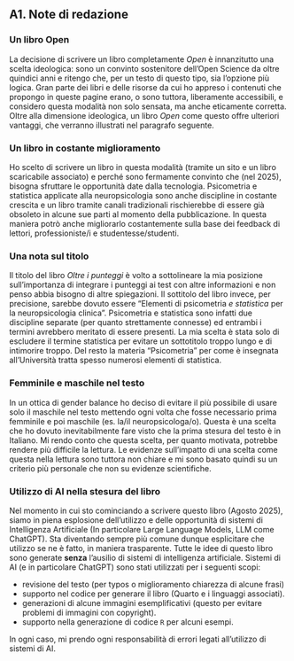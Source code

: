 ## A1. Note di redazione {.unnumbered}

### Un libro Open
La decisione di scrivere un libro completamente _Open_ è innanzitutto una scelta ideologica: sono un convinto sostenitore dell’Open Science da oltre quindici anni e ritengo che, per un testo di questo tipo, sia l’opzione più logica. Gran parte dei libri e delle risorse da cui ho appreso i contenuti che propongo in queste pagine erano, o sono tuttora, liberamente accessibili, e considero questa modalità non solo sensata, ma anche eticamente corretta. Oltre alla dimensione ideologica, un libro _Open_ come questo offre ulteriori vantaggi, che verranno illustrati nel paragrafo seguente.

### Un libro in costante miglioramento
Ho scelto di scrivere un libro in questa modalità (tramite un sito e un libro scaricabile associato) e perché sono fermamente convinto che (nel 2025), bisogna sfruttare le opportunità date dalla tecnologia.
Psicometria e statistica applicate alla neuropsicologia sono anche discipline in costante crescita e un libro tramite canali tradizionali rischierebbe di essere già obsoleto in alcune sue parti al momento della pubblicazione. In questa maniera potrò anche migliorarlo costantemente sulla base dei feedback di lettori, professioniste/i e studentesse/studenti. 

### Una nota sul titolo
Il titolo del libro _Oltre i punteggi_ è volto a sottolineare la mia posizione sull'importanza di integrare i punteggi ai test con altre informazioni e non penso abbia bisogno di altre spiegazioni. Il sottitolo del libro invece, per precisione, sarebbe dovuto essere "Elementi di psicometria _e statistica_ per la neuropsicologia clinica". Psicometria e statistica sono infatti due discipline separate (per quanto strettamente connesse) ed entrambi i termini avrebbero meritato di essere presenti. La mia scelta è stata solo di escludere il termine statistica per evitare un sottotitolo troppo lungo e di intimorire troppo. Del resto la materia "Psicometria" per come è insegnata all'Università tratta spesso numerosi elementi di statistica.   

### Femminile e maschile nel testo
In un ottica di gender balance ho deciso di evitare il più possibile di usare solo il maschile nel testo mettendo ogni volta che fosse necessario prima femminile e poi maschile (es. la/il neuropsicologa/o). Questa è una scelta che ho dovuto inevitabilmente fare visto che la prima stesura del testo è in Italiano. Mi rendo conto che questa scelta, per quanto motivata, potrebbe rendere più difficile la lettura. Le evidenze sull'impatto di una scelta come questa nella lettura sono tuttora non chiare e mi sono basato quindi su un criterio più personale che non su evidenze scientifiche.

### Utilizzo di AI nella stesura del libro
Nel momento in cui sto cominciando a scrivere questo libro (Agosto 2025), siamo in piena esplosione dell'utilizzo e delle opportunità di sistemi di Intelligenza Artificiale (In particolare Large Language Models, LLM come ChatGPT). Sta diventando sempre più comune dunque esplicitare che utilizzo se ne è fatto, in maniera trasparente. 
Tutte le idee di questo libro sono generate **senza** l'ausilio di sistemi di intelligenza artificiale.
Sistemi di AI (e in particolare ChatGPT) sono stati utilizzati per i seguenti scopi:

* revisione del testo (per typos o miglioramento chiarezza di alcune frasi)
* supporto nel codice per generare il libro (Quarto e i linguaggi associati).
* generazioni di alcune immagini esemplificativi (questo per evitare problemi di immagini con copyright).
* supporto nella generazione di codice `R` per alcuni esempi.

In ogni caso, mi prendo ogni responsabilità di errori legati all'utilizzo di sistemi di AI.